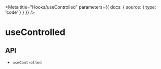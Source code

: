 
<Meta
  title="Hooks/useControlled"
  parameters={{
    docs: {
      source: {
        type: 'code'
      }
    }
  }}
/>

# useControlled

<Description name="useControlled" />

## API

<ul>
  <li>
    <LinkTo kind="hooks-api-usecontrolled" story="page">
      <code>useControlled</code>
    </LinkTo>
  </li>
</ul>
